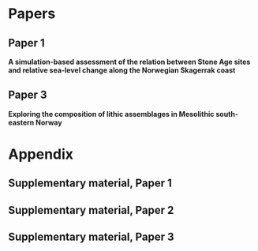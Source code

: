 # Papers {-}
## Paper 1 {-}
**A simulation-based assessment of the relation between Stone Age sites and relative sea-level change along the Norwegian Skagerrak coast**
\includepdf[pages={-}]{papers/paper1.pdf}
\includepdf[pages={-}]{papers/paper1_corrigendum.pdf}

## Paper 3 {-}
**Exploring the composition of lithic assemblages in Mesolithic south-eastern Norway**
\includepdf[pages={-}]{papers/paper3.pdf}

# Appendix {-}
## Supplementary material, Paper 1
\includepdf[pages={-}]{appendix/supplementary_paper1.pdf}

## Supplementary material, Paper 2

## Supplementary material, Paper 3